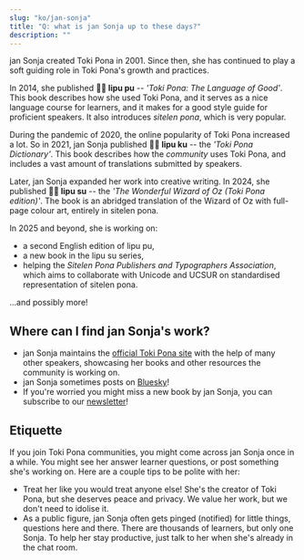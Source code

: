 ```yaml
---
slug: "ko/jan-sonja"
title: "Q: what is jan Sonja up to these days?"
description: ""
---
```


jan Sonja created Toki Pona in 2001. Since then, she has continued to play a soft guiding role in Toki Pona's growth and practices.

In 2014, she published **󱤪󱥕 lipu pu** -- *'Toki Pona: The Language of Good'*. This book describes how she used Toki Pona, and it serves as a nice language course for learners, and it makes for a good style guide for proficient speakers. It also introduces *sitelen pona*, which is very popular.

During the pandemic of 2020, the online popularity of Toki Pona increased a lot. So in 2021, jan Sonja published **󱤪󱦈 lipu ku** -- the *'Toki Pona Dictionary'*. This book describes how the *community* uses Toki Pona, and includes a vast amount of translations submitted by speakers.

Later, jan Sonja expanded her work into creative writing. In 2024, she published **󱤪&#xF19A6; lipu su** -- the *'The Wonderful Wizard of Oz (Toki Pona edition)'*. The book is an abridged translation of the Wizard of Oz with full-page colour art, entirely in sitelen pona.

In 2025 and beyond, she is working on:
* a second English edition of lipu pu,
* a new book in the lipu su series,
* helping the *Sitelen Pona Publishers and Typographers Association*, which aims to collaborate with Unicode and UCSUR on standardised representation of sitelen pona.

...and possibly more!

## Where can I find jan Sonja's work?

* jan Sonja maintains the [official Toki Pona site](https://tokipona.org) with the help of many other speakers, showcasing her books and other resources the community is working on.
* jan Sonja sometimes posts on [Bluesky](https://bsky.app/profile/tokipona.org)!
* If you're worried you might miss a new book by jan Sonja, you can subscribe to our [newsletter](https://sin-kulupu.pona.la/)!

## Etiquette

If you join Toki Pona communities, you might come across jan Sonja once in a while. You might see her answer learner questions, or post something she's working on. Here are a couple tips to be polite with her:
* Treat her like you would treat anyone else! She's the creator of Toki Pona, but she deserves peace and privacy. We value her work, but we don't need to idolise it.
* As a public figure, jan Sonja often gets pinged (notified) for little things, questions here and there. There are thousands of learners, but only one Sonja. To help her stay productive, just talk to her when she's already in the chat room.
